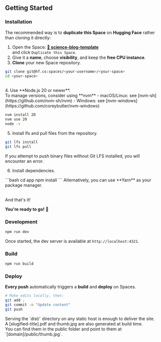 
## Getting Started

### Installation

The recommended way is to **duplicate this Space** on **Hugging Face** rather than cloning it directly:

1. Open the Space: **[🤗 science-blog-template](https://huggingface.co/spaces/tfrere/science-blog-template)**<br/> and click `Duplicate this Space`.
2. Give it a **name**, choose **visibility**, and keep the **free CPU instance**.
3. **Clone** your new Space repository.
```bash
git clone git@hf.co:spaces/<your-username>/<your-space>
cd <your-space>
```
<br/>
4. Use **Node.js 20 or newer**. <br/>To manage versions, consider using **nvm**
  - macOS/Linux: see [nvm-sh](https://github.com/nvm-sh/nvm)
  - Windows: see [nvm-windows](https://github.com/coreybutler/nvm-windows)

```bash
nvm install 20
nvm use 20
node -v
```

5. Install lfs and pull files from the repository.
```bash
git lfs install
git lfs pull
```
<Note emoji="⚠️" variant="danger">If you attempt to push binary files without Git LFS installed, you will encounter an error.</Note>


6. Install dependencies.
<Sidenote>
```bash
cd app
npm install
```
<Fragment slot="aside">
    Alternatively, you can use **Yarn** as your package manager.
  </Fragment>
</Sidenote>


<br/>And that's it!

**You're ready to go!** 🎉

### Development

```bash
npm run dev
```

Once started, the dev server is available at `http://localhost:4321`.

### Build

```bash
npm run build
```


### Deploy

**Every push** automatically triggers a **build** and **deploy** on Spaces.
```bash
# Make edits locally, then:
git add .
git commit -m "Update content"
git push
```

<Note>
Serving the `dist/` directory on any static host is enough to deliver the site.
</Note>
<Note>
A [slugified-title].pdf and thumb.jpg are also generated at build time.<br/>You can find them in the public folder and point to them at `[domain]/public/thumb.jpg`.
</Note>
